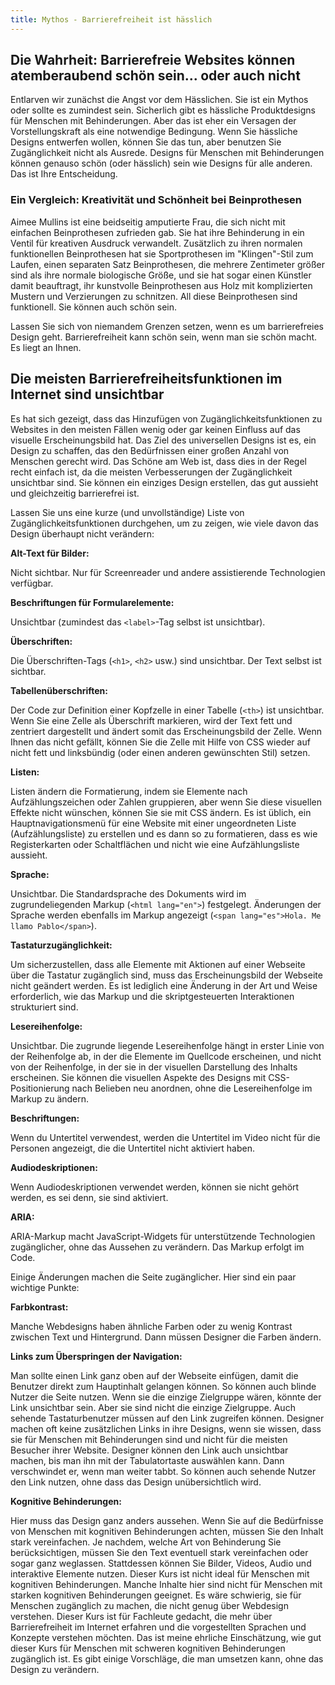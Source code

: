 ```yaml
---
title: Mythos - Barrierefreiheit ist hässlich
---
```


## Die Wahrheit: Barrierefreie Websites können atemberaubend schön sein... oder auch nicht

Entlarven wir zunächst die Angst vor dem Hässlichen. Sie ist ein Mythos oder sollte es zumindest sein. Sicherlich gibt es
hässliche Produktdesigns für Menschen mit Behinderungen. Aber das ist eher ein Versagen der Vorstellungskraft als eine
notwendige Bedingung. Wenn Sie hässliche Designs entwerfen wollen, können Sie das tun, aber benutzen Sie Zugänglichkeit nicht als
Ausrede. Designs für Menschen mit Behinderungen können genauso schön (oder hässlich) sein wie Designs für alle anderen. Das ist
Ihre Entscheidung.

### Ein Vergleich: Kreativität und Schönheit bei Beinprothesen

Aimee Mullins ist eine beidseitig amputierte Frau, die sich nicht mit einfachen Beinprothesen zufrieden gab. Sie hat ihre Behinderung
in ein Ventil für kreativen Ausdruck verwandelt. Zusätzlich zu ihren normalen funktionellen Beinprothesen hat sie Sportprothesen im
"Klingen"-Stil zum Laufen, einen separaten Satz Beinprothesen, die mehrere Zentimeter größer sind als ihre normale biologische Größe,
und sie hat sogar einen Künstler damit beauftragt, ihr kunstvolle Beinprothesen aus Holz mit komplizierten Mustern und Verzierungen
zu schnitzen. All diese Beinprothesen sind funktionell. Sie können auch schön sein.

Lassen Sie sich von niemandem Grenzen setzen, wenn es um barrierefreies Design geht. Barrierefreiheit kann schön sein, wenn man sie
schön macht. Es liegt an Ihnen.

## Die meisten Barrierefreiheitsfunktionen im Internet sind unsichtbar

Es hat sich gezeigt, dass das Hinzufügen von Zugänglichkeitsfunktionen zu Websites in den meisten Fällen wenig oder gar keinen Einfluss
auf das visuelle Erscheinungsbild hat. Das Ziel des universellen Designs ist es, ein Design zu schaffen, das den Bedürfnissen einer
großen Anzahl von Menschen gerecht wird. Das Schöne am Web ist, dass dies in der Regel recht einfach ist, da die meisten Verbesserungen
der Zugänglichkeit unsichtbar sind. Sie können ein einziges Design erstellen, das gut aussieht und gleichzeitig barrierefrei ist.

Lassen Sie uns eine kurze (und unvollständige) Liste von Zugänglichkeitsfunktionen durchgehen, um zu zeigen, wie viele davon das
Design überhaupt nicht verändern:

**Alt-Text für Bilder:**

Nicht sichtbar. Nur für Screenreader und andere assistierende Technologien verfügbar.

**Beschriftungen für Formularelemente:**

Unsichtbar (zumindest das `<label>`-Tag selbst ist unsichtbar).

**Überschriften:**

Die Überschriften-Tags (`<h1>`, `<h2>` usw.) sind unsichtbar. Der Text selbst ist sichtbar.

**Tabellenüberschriften:**

Der Code zur Definition einer Kopfzelle in einer Tabelle (`<th>`) ist unsichtbar. Wenn Sie eine Zelle als Überschrift markieren, wird
der Text fett und zentriert dargestellt und ändert somit das Erscheinungsbild der Zelle. Wenn Ihnen das nicht gefällt, können Sie
die Zelle mit Hilfe von CSS wieder auf nicht fett und linksbündig (oder einen anderen gewünschten Stil) setzen.

**Listen:**

Listen ändern die Formatierung, indem sie Elemente nach Aufzählungszeichen oder Zahlen gruppieren, aber wenn Sie diese visuellen
Effekte nicht wünschen, können Sie sie mit CSS ändern. Es ist üblich, ein Hauptnavigationsmenü für eine Website mit einer ungeordneten
Liste (Aufzählungsliste) zu erstellen und es dann so zu formatieren, dass es wie Registerkarten oder Schaltflächen und nicht wie eine
Aufzählungsliste aussieht.

**Sprache:**

Unsichtbar. Die Standardsprache des Dokuments wird im zugrundeliegenden Markup (`<html lang="en">`) festgelegt. Änderungen der
Sprache werden ebenfalls im Markup angezeigt (`<span lang="es">Hola. Me llamo Pablo</span>`).

**Tastaturzugänglichkeit:**

Um sicherzustellen, dass alle Elemente mit Aktionen auf einer Webseite über die Tastatur zugänglich sind, muss das Erscheinungsbild
der Webseite nicht geändert werden. Es ist lediglich eine Änderung in der Art und Weise erforderlich, wie das Markup und die
skriptgesteuerten Interaktionen strukturiert sind.

**Lesereihenfolge:**

Unsichtbar. Die zugrunde liegende Lesereihenfolge hängt in erster Linie von der Reihenfolge ab, in der die Elemente im Quellcode
erscheinen, und nicht von der Reihenfolge, in der sie in der visuellen Darstellung des Inhalts erscheinen. Sie können die visuellen
Aspekte des Designs mit CSS-Positionierung nach Belieben neu anordnen, ohne die Lesereihenfolge im Markup zu ändern.

**Beschriftungen:**

Wenn du Untertitel verwendest, werden die Untertitel im Video nicht für die Personen angezeigt, die die Untertitel nicht
aktiviert haben.

**Audiodeskriptionen:**

Wenn Audiodeskriptionen verwendet werden, können sie nicht gehört werden, es sei denn, sie sind aktiviert.

**ARIA:**

ARIA-Markup macht JavaScript-Widgets für unterstützende Technologien zugänglicher, ohne das Aussehen zu verändern. Das
Markup erfolgt im Code.

Einige Änderungen machen die Seite zugänglicher. Hier sind ein paar wichtige Punkte:

**Farbkontrast:**

Manche Webdesigns haben ähnliche Farben oder zu wenig Kontrast zwischen Text und Hintergrund. Dann müssen Designer die Farben ändern.

**Links zum Überspringen der Navigation:**

Man sollte einen Link ganz oben auf der Webseite einfügen, damit die Benutzer direkt zum Hauptinhalt gelangen können. So können
auch blinde Nutzer die Seite nutzen. Wenn sie die einzige Zielgruppe wären, könnte der Link unsichtbar sein. Aber sie sind nicht
die einzige Zielgruppe. Auch sehende Tastaturbenutzer müssen auf den Link zugreifen können. Designer machen oft keine zusätzlichen
Links in ihre Designs, wenn sie wissen, dass sie für Menschen mit Behinderungen sind und nicht für die meisten Besucher ihrer Website.
Designer können den Link auch unsichtbar machen, bis man ihn mit der Tabulatortaste auswählen kann. Dann verschwindet er, wenn man
weiter tabbt. So können auch sehende Nutzer den Link nutzen, ohne dass das Design unübersichtlich wird.

**Kognitive Behinderungen:**

Hier muss das Design ganz anders aussehen. Wenn Sie auf die Bedürfnisse von Menschen mit kognitiven Behinderungen achten, müssen
Sie den Inhalt stark vereinfachen. Je nachdem, welche Art von Behinderung Sie berücksichtigen, müssen Sie den Text eventuell stark
vereinfachen oder sogar ganz weglassen. Stattdessen können Sie Bilder, Videos, Audio und interaktive Elemente nutzen. Dieser Kurs
ist nicht ideal für Menschen mit kognitiven Behinderungen. Manche Inhalte hier sind nicht für Menschen mit starken kognitiven
Behinderungen geeignet. Es wäre schwierig, sie für Menschen zugänglich zu machen, die nicht genug über Webdesign verstehen. Dieser
Kurs ist für Fachleute gedacht, die mehr über Barrierefreiheit im Internet erfahren und die vorgestellten Sprachen und Konzepte
verstehen möchten. Das ist meine ehrliche Einschätzung, wie gut dieser Kurs für Menschen mit schweren kognitiven Behinderungen
zugänglich ist. Es gibt einige Vorschläge, die man umsetzen kann, ohne das Design zu verändern.
